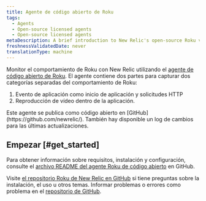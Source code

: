 ```yaml
---
title: Agente de código abierto de Roku
tags:
  - Agents
  - Open-source licensed agents
  - Open-source licensed agents
metaDescription: A brief introduction to New Relic's open-source Roku video agent.
freshnessValidatedDate: never
translationType: machine
---
```


Monitor el comportamiento de Roku con New Relic utilizando el [agente de código abierto de Roku](https://github.com/newrelic/video-agent-roku). El agente contiene dos partes para capturar dos categorías separadas del comportamiento de Roku:

1. Evento de aplicación como inicio de aplicación y solicitudes HTTP
2. Reproducción de vídeo dentro de la aplicación.

<Callout variant="tip">
  Este agente se publica como código abierto en [GitHub](https://github.com/newrelic/). También hay disponible un log de cambios para las últimas actualizaciones.
</Callout>

## Empezar [#get_started]

Para obtener información sobre requisitos, instalación y configuración, consulte el [archivo README del agente Roku de código abierto](https://github.com/newrelic/video-agent-roku/blob/master/README.md) en GitHub.

Visite [el repositorio Roku de New Relic en GitHub](https://github.com/newrelic/video-agent-roku) si tiene preguntas sobre la instalación, el uso u otros temas. Informar problemas o errores como problema en el [repositorio de GitHub](https://github.com/newrelic/video-agent-roku/issues).

<InstallFeedback/>